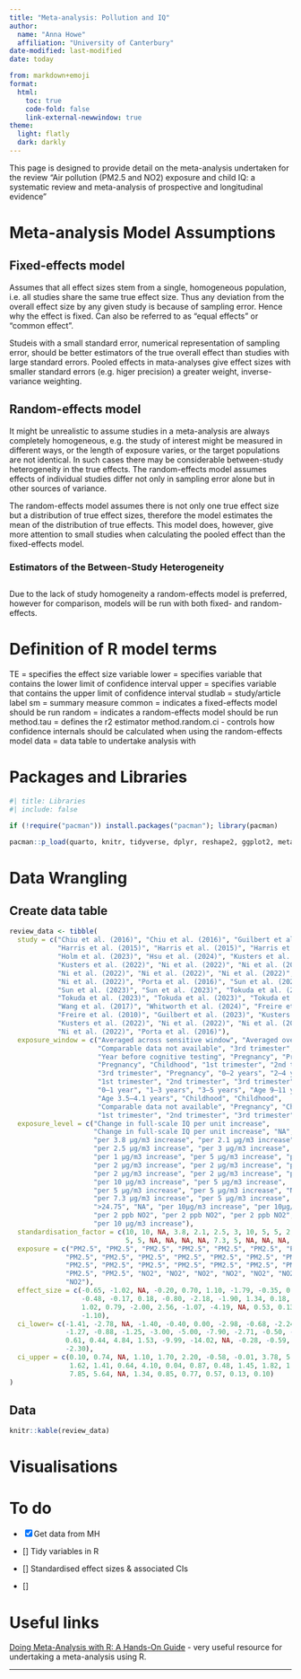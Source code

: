 ```yaml
---
title: "Meta-analysis: Pollution and IQ"
author:
  name: "Anna Howe"
  affiliation: "University of Canterbury"
date-modified: last-modified
date: today

from: markdown+emoji
format:
  html:
    toc: true
    code-fold: false
    link-external-newwindow: true
theme:
  light: flatly
  dark: darkly
---
```


This page is designed to provide detail on the meta-analysis undertaken for the review "Air pollution (PM2.5 and NO2) exposure and child IQ: a systematic review and meta-analysis of prospective and longitudinal evidence"

# Meta-analysis Model Assumptions

## Fixed-effects model

Assumes that all effect sizes stem from a single, homogeneous population, i.e. all studies share the same true effect size. Thus any deviation from the overall effect size by any given study is because of sampling error. Hence why the effect is fixed. Can also be referred to as "equal effects" or "common effect".

Studeis with a small standard error, numerical representation of sampling error, should be better estimators of the true overall effect than studies with large standard errors. Pooled effects in mata-analyses give effect sizes with smaller standard errors (e.g. higer precision) a greater weight, inverse-variance weighting.

## Random-effects model

It might be unrealistic to assume studies in a meta-analysis are always completely homogeneous, e.g. the study of interest might be measured in different ways, or the length of exposure varies, or the target populations are not identical. In such cases there may be considerable between-study heterogeneity in the true effects. The random-effects model assumes effects of individual studies differ not only in sampling error alone but in other sources of variance.

The random-effects model assumes there is not only one true effect size but a distribution of true effect sizes, therefore the model estimates the mean of the distribution of true effects. This model does, however, give more attention to small studies when calculating the pooled effect than the fixed-effects model.

### Estimators of the Between-Study Heterogeneity

## 

Due to the lack of study homogeneity a random-effects model is preferred, however for comparison, models will be run with both fixed- and random-effects.

# Definition of R model terms

TE = specifies the effect size variable lower = specifies variable that contains the lower limit of confidence interval upper = specifies variable that contains the upper limit of confidence interval studlab = study/article label sm = summary measure common = indicates a fixed-effects model should be run random = indicates a random-effects model should be run method.tau = defines the r2 estimator method.random.ci - controls how confidence internals should be calculated when using the random-effects model data = data table to undertake analysis with

# Packages and Libraries {.unlisted .hidden}

```r
#| title: Libraries
#| include: false

if (!require("pacman")) install.packages("pacman"); library(pacman)

pacman::p_load(quarto, knitr, tidyverse, dplyr, reshape2, ggplot2, meta, metasens) # Install & load packages
```

# Data Wrangling
## Create data table {.unlisted .hidden}
```r
review_data <- tibble(
  study = c("Chiu et al. (2016)", "Chiu et al. (2016)", "Guilbert et al. (2023)", 
            "Harris et al. (2015)", "Harris et al. (2015)", "Harris et al. (2015)", 
            "Holm et al. (2023)", "Hsu et al. (2024)", "Kusters et al. (2022)", 
            "Kusters et al. (2022)", "Ni et al. (2022)", "Ni et al. (2022)", 
            "Ni et al. (2022)", "Ni et al. (2022)", "Ni et al. (2022)",
            "Ni et al. (2022)", "Porta et al. (2016)", "Sun et al. (2023)", 
            "Sun et al. (2023)", "Sun et al. (2023)", "Tokuda et al. (2023)", 
            "Tokuda et al. (2023)", "Tokuda et al. (2023)", "Tokuda et al. (2023)",
            "Wang et al. (2017)", "Whitworth et al. (2024)", "Freire et al. (2010)",
            "Freire et al. (2010)", "Guilbert et al. (2023)", "Kusters et al. (2022)",
            "Kusters et al. (2022)", "Ni et al. (2022)", "Ni et al. (2022)", 
            "Ni et al. (2022)", "Porta et al. (2016)"),
  exposure_window = c("Averaged across sensitive window", "Averaged over entire pregnancy", 
                      "Comparable data not available", "3rd trimester", "Birth‒age 6", 
                      "Year before cognitive testing", "Pregnancy", "Pregnancy",
                      "Pregnancy", "Childhood", "1st trimester", "2nd trimester", 
                      "3rd trimester", "Pregnancy", "0–2 years", "2–4 years", "Pregnancy",
                      "1st trimester", "2nd trimester", "3rd trimester", "Pregnancy", 
                      "0–1 year", "1–3 years", "3–5 years", "Age 9–11 years", 
                      "Age 3.5–4.1 years", "Childhood", "Childhood", 
                      "Comparable data not available", "Pregnancy", "Childhood", 
                      "1st trimester", "2nd trimester", "3rd trimester", "Pregnancy"),
  exposure_level = c("Change in full-scale IQ per unit increase", 
                     "Change in full-scale IQ per unit increase", "NA", 
                     "per 3.8 μg/m3 increase", "per 2.1 μg/m3 increase", 
                     "per 2.5 μg/m3 increase", "per 3 μg/m3 increase", 
                     "per 1 μg/m3 increase", "per 5 μg/m3 increase", "per 5 μg/m3 increase",
                     "per 2 μg/m3 increase", "per 2 μg/m3 increase", "per 2 μg/m3 increase",
                     "per 2 μg/m3 increase", "per 2 μg/m3 increase", "per 2 μg/m3 increase",
                     "per 10 μg/m3 increase", "per 5 μg/m3 increase", 
                     "per 5 μg/m3 increase", "per 5 μg/m3 increase", "NA", "NA", "NA", "NA",
                     "per 7.3 μg/m3 increase", "per 5 μg/m3 increase", "15.40-24.75",
                     ">24.75", "NA", "per 10μg/m3 increase", "per 10μg/m3 increase", 
                     "per 2 ppb NO2", "per 2 ppb NO2", "per 2 ppb NO2", 
                     "per 10 μg/m3 increase"),
  standardisation_factor = c(10, 10, NA, 3.8, 2.1, 2.5, 3, 10, 5, 5, 2, 2, 2, 2, 2, 2, 1, 5,
                             5, 5, NA, NA, NA, NA, 7.3, 5, NA, NA, NA, 1, 1, 2, 2, 2, 10),
  exposure = c("PM2.5", "PM2.5", "PM2.5", "PM2.5", "PM2.5", "PM2.5", "PM2.5", "PM2.5",
              "PM2.5", "PM2.5", "PM2.5", "PM2.5", "PM2.5", "PM2.5", "PM2.5", "PM2.5",
              "PM2.5", "PM2.5", "PM2.5", "PM2.5", "PM2.5", "PM2.5", "PM2.5", "PM2.5",
              "PM2.5", "PM2.5", "NO2", "NO2", "NO2", "NO2", "NO2", "NO2", "NO2", "NO2",
              "NO2"),
  effect_size = c(-0.65, -1.02, NA, -0.20, 0.70, 1.10, -1.79, -0.35, 0.77, 1.18, 0.80,
                  -0.48, -0.17, 0.18, -0.80, -2.18, -1.90, 1.34, 0.18, 0.16, 0.66, 1.00,
                  1.02, 0.79, -2.00, 2.56, -1.07, -4.19, NA, 0.53, 0.13, 0.37, 0.16, -0.27,
                  -1.10),
  ci_lower= c(-1.41, -2.78, NA, -1.40, -0.40, 0.00, -2.98, -0.68, -2.24, -2.74, -0.01,
              -1.27, -0.88, -1.25, -3.00, -5.00, -7.90, -2.71, -0.50, -0.80, 0.30, 0.54,
              0.61, 0.44, 4.84, 1.53, -9.99, -14.02, NA, -0.28, -0.59, -0.03, -0.25, -0.67,
              -2.30),
  ci_upper = c(0.10, 0.74, NA, 1.10, 1.70, 2.20, -0.58, -0.01, 3.78, 5.10, 1.62, 0.31, 0.54,
               1.62, 1.41, 0.64, 4.10, 0.04, 0.87, 0.48, 1.45, 1.82, 1.72, 1.43, 0.84, 3.57,
               7.85, 5.64, NA, 1.34, 0.85, 0.77, 0.57, 0.13, 0.10)
)

```
## Data
```r
knitr::kable(review_data)
```


# Visualisations {.tabset}

# To do

-   [x] Get data from MH

-   \[\] Tidy variables in R

-   \[\] Standardised effect sizes & associated CIs

-   \[\]

# Useful links

[Doing Meta-Analysis with R: A Hands-On Guide](https://bookdown.org/MathiasHarrer/Doing_Meta_Analysis_in_R/) - very useful resource for undertaking a meta-analysis using R.

---
